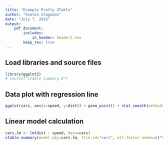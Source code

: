 ```yaml
---
title: "Example Pretty XTable"
author: "Keaton Stagaman"
date: "July 7, 2016"
output: 
    pdf_document:
        includes:
            in_header: header2.tex
        keep_tex: true
---
```


## Load libraries and source files

```r
library(ggplot2)
# source("xtable_summary.R")
```

## Data plot with regression line

```r
ggplot(cars, aes(x=speed, y=dist)) + geom_point() + stat_smooth(method="lm") + labs(x="Speed", y="Distance")
```


## Linear model calculation

```r
cars.lm <- lm(dist ~ speed, data=cars)
xtable.summary(model.obj=cars.lm, file.id="cars", alt.factor.names=c("Speed"))
```

\begin{table}[h!]
\captionsetup[subtable]{labelformat=empty}
\centering
\subfloat[]{\label{tab:cars_lm-a}{\input{cars_lm_factors}}}\quad
\subfloat[]{\label{tab:cars_lm-b}{\input{cars_lm_rsqP}}}
\caption{Linear model for Distance by Speed}
\label{tab:cars_lm}
\end{table}
